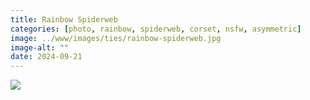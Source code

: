 ```yaml
---
title: Rainbow Spiderweb
categories: [photo, rainbow, spiderweb, corset, nsfw, asymmetric]
image: ../www/images/ties/rainbow-spiderweb.jpg
image-alt: ""
date: 2024-09-21
---
```


![](../www/images/ties/rainbow-spiderweb.jpg)

